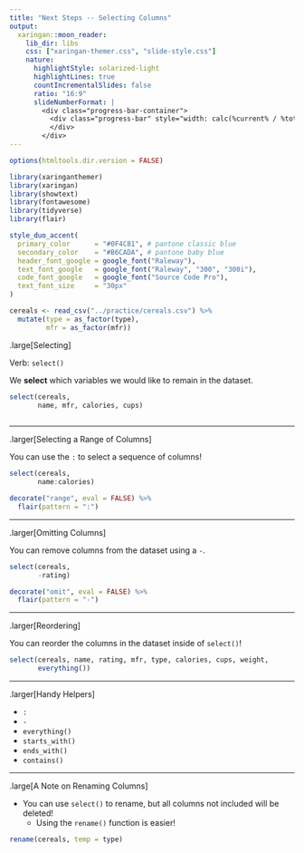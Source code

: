 ```yaml
---
title: "Next Steps -- Selecting Columns"
output:
  xaringan::moon_reader:
    lib_dir: libs
    css: ["xaringan-themer.css", "slide-style.css"]
    nature:
      highlightStyle: solarized-light
      highlightLines: true
      countIncrementalSlides: false
      ratio: "16:9"
      slideNumberFormat: |
        <div class="progress-bar-container">
          <div class="progress-bar" style="width: calc(%current% / %total% * 100%);">
          </div>
        </div>
---
```


```r
options(htmltools.dir.version = FALSE)
```

```r
library(xaringanthemer)
library(xaringan)
library(showtext)
library(fontawesome)
library(tidyverse)
library(flair)

style_duo_accent(
  primary_color      = "#0F4C81", # pantone classic blue
  secondary_color    = "#B6CADA", # pantone baby blue
  header_font_google = google_font("Raleway"),
  text_font_google   = google_font("Raleway", "300", "300i"),
  code_font_google   = google_font("Source Code Pro"),
  text_font_size     = "30px"
)
```

```r
cereals <- read_csv("../practice/cereals.csv") %>% 
  mutate(type = as_factor(type), 
         mfr = as_factor(mfr))
```

.large[Selecting]

Verb: `select()`

We **select** which variables we would like to remain in the dataset.

```r
select(cereals, 
       name, mfr, calories, cups)
       
```

---

.larger[Selecting a Range of Columns]

You can use the `:` to select a sequence of columns! 

```r
select(cereals, 
       name:calories)
```

```r
decorate("range", eval = FALSE) %>% 
  flair(pattern = ":")
```


---

.larger[Omitting Columns]

You can remove columns from the dataset using a `-`. 

```r
select(cereals, 
       -rating)
```

```r
decorate("omit", eval = FALSE) %>% 
  flair(pattern = "-")
```

---

.larger[Reordering]

You can reorder the columns in the dataset inside of `select()`!

```r
select(cereals, name, rating, mfr, type, calories, cups, weight, 
       everything())
```


---

.larger[Handy Helpers]

- `:`
- `-`
- `everything()`
- `starts_with()`
- `ends_with()`
- `contains()`

---

.large[A Note on Renaming Columns]

- You can use `select()` to rename, but all columns not included will be deleted! 
  * Using the `rename()` function is easier! 

```r
rename(cereals, temp = type)
```




